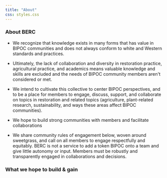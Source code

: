```yaml
---
title: "About"
css: styles.css
---
```


### About BERC

-   We recognize that knowledge exists in many forms that has value in BIPOC communities and does not always conform to white and Western standards and practices.

-   Ultimately, the lack of collaboration and diversity in restoration practice, agricultural practice, and academics means valuable knowledge and skills are excluded and the needs of BIPOC community members aren\'t considered or met.

-   We intend to cultivate this collective to center BIPOC perspectives, and to be a place for members to engage, discuss, support, and collaborate on topics in restoration and related topics (agriculture, plant-related research, sustainability, and ways these areas affect BIPOC communities).

-   We hope to build strong communities with members and facilitate collaborations

```{=html}
<!-- -->
```
-   We share community rules of engagement below, woven around sweetgrass, and call on all members to engage respectfully and equitably. BERC is not a service to add a token BIPOC onto a team and give little autonomy or input. Members must be robustly and transparently engaged in collaborations and decisions.

### What we hope to build & gain
